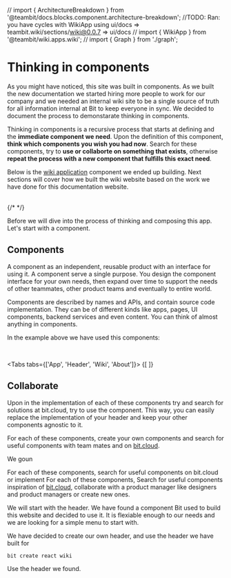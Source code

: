 // import { ArchitectureBreakdown } from '@teambit/docs.blocks.component.architecture-breakdown';
//TODO: Ran: you have cycles with WikiApp using ui/docs  => teambit.wiki/sections/wiki@0.0.7 => ui/docs
// import { WikiApp } from '@teambit/wiki.apps.wiki';
// import { Graph } from './graph';

# Thinking in components
As you might have noticed, this site was built in components. As we built the new documentation we started hiring more people to work for our company and we needed
an internal wiki site to be a single source of truth for all information internal at Bit to keep everyone in sync. We decided to document the process to demonstarate
thinking in components. 

Thinking in components is a recursive process that starts at defining and the **immediate component we need**. Upon the definition of this component, **think which components you wish you had now**. 
Search for these components, try to **use or collaborte on something that exists**, otherwise **repeat the process with a new component that fulfills this exact need**.

Below is the [wiki application](/) component we ended up building. Next sections will cover how we built the wiki website based on the work we have done for this documentation
website.
<!-- Thinking in components is a different mindset. It is about understanding and capitalizing on smaller, reusable portions of value in the mutual work we do that compose together to
a greater whole. 
This could apply on almost anything we create from software development, to content creation, design, product management or even organization structure and anything you might imagine.

To demonstarate thinking in components we would use the following simple product that show a list of top inventions: -->

<br />

<ExcludeHighlighter>
  <BubbleHighlighter componentId={ComponentID.fromString('teambit.wiki/apps/wiki')} showId>
    <UNSAFE_LocationContext.Provider value={null}>
      <MemoryRouter>{/* <WikiApp /> */}</MemoryRouter>
    </UNSAFE_LocationContext.Provider>
  </BubbleHighlighter>
</ExcludeHighlighter>

<br />

<!-- <Graph /> -->

Before we will dive into the process of thinking and composing this app. Let's start with a component.

## Components

A component as an independent, reusable product with an interface for using it. A component serve a single purpose. You design the component interface for your own needs, 
then expand over time to support the needs of other teammates, other product teams and eventually to entire world.

Components are described by names and APIs, and contain source code implementation. They can be of different kinds like apps, pages, UI components, backend services and even content. 
You can think of almost anything in components.

In the example above we have used this components:

<ComponentCardGroup components={wikiComponents} />
<br />


<!-- ```ts
export type ComponentDef = {
  scope: '', // scope defines the ownership over a component. (scope of ownership)
  type: '', // type of the component. (app, ui, backend, module, page, block, hook etc.). (semantic type of the component.)
  env: '', // development environment for the component. (react, node, angular, vue, aspect) or your custom one. (technological constraints)
  functionality: '' // segment the component by its functionallity, in relation the its containing scope (buttons/button, pages/).
}

function createComponent(def: ComponentDef) { // Step one
  const id: ComponentID = ComponentID.fromDef(def);
  const componentsToUse: ComponentDef[] = defineComponentsToUse(); // Step 2
  const componentsToCreate: ComponentDef[] = defineComponentsToCreate(); // Step 3
  
  const componentsCreated = componentsToCreate.map((def) => {
    return createComponent(def); // Step 4
  });

  // Step 5
  const dependencies: Component[] = componentsCreated.concat(componentsToUse); 
  const sourceCode: SourceCode = implementComponent(dependencies); 

  // Step 6
  return new Component(id, sourceCode, def.env);
}
``` -->

<Tabs tabs={['App', 'Header', 'Wiki', 'About']}>
  {[
    <AppContent />
  ]}
</Tabs>

## Collaborate


<!-- ## Step 5: Merge -->



Upon in the implementation of each of these components try and search for solutions at bit.cloud, try to use the component. 
This way, you can easily replace the implementation of your header and keep your other components agnostic to it.

For each of these components, create your own components and search for useful components with team mates and on [bit.cloud](https://bit.cloud).

We goun

For each of these components, search for useful components on bit.cloud or implement 
For each of these components, Search for useful components  inspiration of [bit.cloud](https://bit.cloud/components), collaborate with a product manager
like designers and product managers  or create new ones. 

We will start with the header.
We have found a component Bit used to build this website and decided to use it. It is flexiable enough to our needs and we are looking for a simple menu to start with.

We have decided to create our own header, and use the header we have built for 

```bash
bit create react wiki
```

Use the header we found.

<!-- Thinking of this simple product in one-piece, keeps us longer away from initial value creation, and ends up creating a single point of value. We ended up creating something
very specific that ever serves a single purpose, ignoring the smaller details. The bigger the one-piece is, the bigger the problem gets.

Repeating this pattern of thinking, ends up with even a worse equation; work is repeated infinitely, and the more people doing work, the more work is repeated. 
Repeating work is ever increasing the amount of duplicated code, design sketches and product specs with slight differences that makes them a lesser whole together;
An ever growing burdon that decreases the pace of value creation and the quality of work produced.  

Even worse, repeating work is repeating decisions, ending up with people constantly diverging to different paths on similiar problems. Diverged decisions pile up to a growing burdon,
that constantly divides us further a part. Politics arise, collaboration is discouraged and unhealty competition emerge, that makes us a lesser whole; and the bigger the system
becomes, the more we are a part.

This sums down to a dangerous equation; the more we invest in value creation, the bigger the damage becomes, to the point it might be better if people just won't do any work. 
Value creation is exponentially slowing down over time, ending up in silos of stagnation. 

For a startup, that means bounding yourself to few paths, creating very specific value, limiting the business ability to adapt to changes. Ending up in increased down-side
and decreased up-side. 

For an enteprise, that means every dollar spent in value creation is decreasing the value of total dollars invested. The more invested, the less value the enterprise can
create. 

This equation applies on the entire range, all the way from smallest system to the biggest one. -->

<!-- Planning and building this product as a whole, without breaking it down to smaller pieces of value is prone to cause the organization to repeat the same again, and again,
which results in an exponentially  

Building this simple product, usually starts with a spec built by a product manager, design sketch in a tool like Sketch or Figma from the designer, and engineers
that do the development work. These stake holders build their own "worlds" that include variaty of components, products, symbols, which cases them to misunderstanding the reality
and constraints of each other. Over time the misunderstanding grows and product managers are frustrated with engineers and designers not delivering fast enough. Sides get more defensive.
There are more decsions made than what we can possibly communicate. and delivery gets expodentially slower over time (more code to maintain, more inconsistency). As a result, digital
assets developed has very and limited value, which makes it very hard to react to changes quickly. Reacting to change is slow. Downside is not protected. Upside is limited. Work thrown
to garbage. 

Problems all of these stake holders are working in different methods and work on different "realities".


- Bad communication.
- Misunderstanding.
- Doesn't scale.
- Prone to inconsistency.
- Investment of time lost.
- Repeating the same.
- Bad user experience.
- Inconsistency.
- Motivates to work alone. -->
<!-- 

A component has a purpose, defined by its name. For example: 

Like any product, components are consumer-centric, and aims at increasing adoption from a target audience. Components are built from the ground up, 
driven by pragmatic needs we have. Defining a need as a component, which rises further needs. 

It is important to use components as early as possible and keep the development iterative, adding frequent and smaller portions of value. 
Needs push us to think what is the role of the problem in our lives, but not just but also the life of others around us. The more
components are built, the easier it is to scale the process to further people.

Thinking in components is a recursive process that starts at defining and the **immediate component we need**. Upon the definition of this component, **think which components you wish you had now**. 
Search for these components, try to **use or collaborte on something that exists**, otherwise **create a new component that fulfills this exact need** and share it with everyone. -->

<!-- 
Thinking on bit.dev, the first component to start thinking from is bit-dev. Then, I should think what I need in order to build bit.dev. 

1. Think which components you wish you had.
2. Search for these components. Collaborate with others in the process.
3. Use the components you found.
4. Communicate on how to use the components you found to your needs.
5. Create the ones you couldn't find.
6. Be the first user of the components you needed.

Doing this for every component
emphesize the need, and allow the development of great products. This way, every component is immedaidaly 
Which kind of responsibilities I want them to own? -->

<!-- Here is an example to the same sample product above, thought and built in components:

<ArchitectureBreakdown />
<br />

Thinking of this simple product in components, ever shortens path to value creation, and ending by creating five new assets of value for our system, 
taking leverage of two existing ones. We ended up creating five new responsibilities in the system we all understand. 
The smaller details become an asset instead of a burdon.

Repeating this pattern of thinking, ends up with a positive equation; the more value is created, the easier it gets to create value. 

Component naming should be done in collaboration with all stake holders, designer, product manager and designer. 

We ended up with creating
something specific, yet flexible. We created a business responsbility for something that we all agree on. We made a decision. We collaborated. Respecting the smaller details.
We created an area of indepedent ownership we can measure and improve. Everyone know about them. They are used already. Asset of value.

Repeating this way of thinking, 

Thinking of this in components, is like walking in a path, where you think of see problems in reality, and you are looking at them from the bottom up.

Thinking of this product in components, ends up with a shorter path to value, collaboration, and in the end.  

It is about understanding and capitalizing on smaller, reusable portions of value in the mutual work we do that compose together to a greater whole. 

Thinking of this product in component  -->

<!-- 
Transparency.
Small portions of value.
In creating 5 portions of value, pieces we can hold on to in our system.
Iterate.
Ownership.
Reduce risk.
Understanding
Communication
Value compound
Ever compunding value.
Collaboration.
Openess
Create more assets of value
Adaptive
Flexiable for changes
Everyone understand each other
Asyncrouneous 
Value delivery -->

<!-- Rules of good component thinking:

- Bottom up. 
- Balance short term and long term.

We used this kind of thinking to build Bit and Bit Cloud with about 7 developers. Some people expect so much to be built by dozens of people if not more. 
Today Bit is used by dozens of enterprises and tousneds of organization world wide and help a lot of people build software faster!

For a startup, that means building stronger assets to help protect your downside, and increases the pace of value creation over time, which translates to upside.

For an enterprise, being able to sustaine better team collaboration, and eventually better cross team collaboration. that means, and the same is true for the entire range.


Thinking bottom up it thinking from the present to the future.
uncertainty


## Step 1: Define the first components

<ArchitectureBreakdown />
<br />

## Step 2: Think which components you wish you had

<ArchitectureBreakdown />
<br />

### Use the existing component

### Create the missing components

## Step 3: Share the components

## Step 4: Keep itereating on them -->


<!-- 
## Think bottom up

## Think composable

## Transparency
Key for successful collaboration between different stakeholders is transparency, components are a language that drive a single source of truth that everyone can understand.
This creates transparency between engineering, product and business people. Once there is transparency, there is collaboration. Product managers can plan for component
use in product specs, and designers can name components the same on Figma.

## Pragmatism
Do the next thing required for you to be successful. 

## Build only what you can use
Build only the APIs and comonents you need to accomplish your next goal. If you are finding yourself building an API or a component for the sake of future you, remember that
by the time future you will get there, requirements will most likely to change, and the code will likely to be dead. Implmeneting only the APIs you need shortens times
for delivery, keeps all code alive, and having a component allows to improve and iterate on the component as the requirements grow and change.

## Eat your own dog food
You should ideally use your own components, in case where a component can't be used by you, put yourself in your consumer shoes, and integrate your component to his.

## Rationality

## Components
Components are the core concept and the building block of component-driven software. Components can be anything from a general purpose modules, UI components, frontend applications, 
backend services and even content! You can think of anything in components, even outside the world of software.
Components sometime mean different things to different stakeholders of a modern product team.

As a product manager, using components means building reusable pieces of value which cut down future development time, improve user experience and leads to shipping more value faster.
For a product designer, using components means less time spent arduously repeating the same pattern over and over again in Sketch or Figma files.
For a developer, using components means building reusable, independent pieces of code.

Thinking in components has a lot of benefits.

- **Speed.** There might be a steep curve in the short term, but over the long run, well established components will likely to help speed up development
of future releases. 

- **User experience.** User experience tends to become inconsistent over time and you start facing problems like a settings page with variaty of different drop downs
or buttons that look differently across different product sections. Inconsistent designs and behaviours consfuse users and is the opposite from crafting a 
delightful product experience.

- **Adaptability.** Every component built, is a component you iterate on and improve over time. Using components helps to adapt to product changes and business requirements quickly. 
Every change drives more value. 

Successful component thinking is done in collaboration with others in a top down process. Implementation is bottom up.

## Start with an end
When starting the planning of new components, it is most important to understand **where and how the component would be used**.
The more concerte usages you have for a component, the better it will be! It is good to start using the component sooner than later. Using components earliar in the process
help tackle real-life constraints early on the development process and results in producing better components.

<TopInventions />

   
## Collaborate on breaking the product specification to components
A product specification is a blueprint that outlines the product you will be building, what it is going to look like, and specific requirements and behaviours. Usually
a product spec comes in the shape of a design sketch using tools like Figma or Sketch and a set rules defining the product expected behavior.

Start by taking the product spec, together with a designer and a product manager and define the components that play role. Start with the first component you need to use
and slowly propogate to define more components including UI and behaviour as you need them, from the ground up.

- **Product.** Bring the product specification and requirements. Think of every component as a reusable asset of value you can use in your specs.
- **Engineering.** Your role is to bring up the technical constraints, help shape functionality into components that work in reality. Use the same techniques used
to decide if to create a function or class. Disribute things that get bigger into smaller components.
- **Design.** - Bring the design constraints. Think of every component as a symbol or a Figma component.
- **Business.** Think of the business responsbility of the component. Drive balanced decision making.

The process of breaking down a product spec to components starts by defining which components are required and searching for existing ones that might fit our requirements. We might need 
to adjust some of our existing components to support new capabilities.

Lets take the example below and start breaking it to component together. Every breakdown starts with the most concerete component. In this case we are building a
Product Card. The first question should be: where would I use the card? If there is no usage for the card it is probably not a good idea to start building it.

Try and define the following:

- Components to use.
- Components to change.
- New components to build.

Not always we get it perfect from the get go but no worries! You can always iterate and change as you evolve your feature. -->
<!-- TODO: force nav blue highlithing on all components in the below. -->
<!-- Where there are components, there is light, where there is a monolith, there is dark.

<ArchitectureBreakdown />

1. Break down the product spec into components.
2. Name each of the components.
3. Search for components that fill these requirements.
4. Use the component, or create a new one if you couldn't find any fit.
5. Distribtue ownership.
6. dsadsasadsa

:::tip
Breaking down product specification in collaboration with stake-holders like backend developers, designers or product managers, help surface issues early on the development process, 
and helps everyone understand each other and build better products together.
:::

## The mispreception of short term


## Implmeneting the component


## Build bottom up
People tend to confuse starting bottoms up. Intuition is to start with a small component like a `Button` and then compose it all the way
up to an application. Actually, it is quite the opposite. You should start with the first component you are going to actually **use**, and build the components you need
to achieve your goal.

```bash
bit create react ui/product-card --scope 
```


### Use as early as possible

### Iterate


## Thinking is components is gradual -->